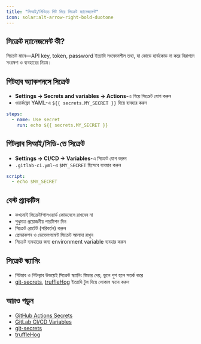 ```yaml
---
title: "সিআই/সিডিতে গিট দিয়ে সিক্রেট ম্যানেজমেন্ট"
icon: solar:alt-arrow-right-bold-duotone
---
```


## সিক্রেট ম্যানেজমেন্ট কী?

সিক্রেট মানে—API key, token, password ইত্যাদি সংবেদনশীল তথ্য, যা কোডে হার্ডকোড না করে নিরাপদে সংরক্ষণ ও ব্যবহারের নিয়ম।

## গিটহাব অ্যাকশনসে সিক্রেট

- **Settings → Secrets and variables → Actions**-এ গিয়ে সিক্রেট যোগ করুন
- ওয়ার্কফ্লো YAML-এ `${{ secrets.MY_SECRET }}` দিয়ে ব্যবহার করুন

```yaml
steps:
  - name: Use secret
    run: echo ${{ secrets.MY_SECRET }}
```

## গিটল্যাব সিআই/সিডি-তে সিক্রেট

- **Settings → CI/CD → Variables**-এ সিক্রেট যোগ করুন
- `.gitlab-ci.yml`-এ `$MY_SECRET` হিসেবে ব্যবহার করুন

```yaml
script:
  - echo $MY_SECRET
```

## বেস্ট প্র্যাকটিস
- কখনোই সিক্রেট/পাসওয়ার্ড কোডবেসে রাখবেন না
- শুধুমাত্র প্রয়োজনীয় পারমিশন দিন
- সিক্রেট রোটেট (পরিবর্তন) করুন
- প্রোডাকশন ও ডেভেলপমেন্ট সিক্রেট আলাদা রাখুন
- সিক্রেট ব্যবহারের জন্য environment variable ব্যবহার করুন

## সিক্রেট স্ক্যানিং
- গিটহাব ও গিটল্যাব উভয়েই সিক্রেট স্ক্যানিং ফিচার দেয়, ভুলে পুশ হলে সতর্ক করে
- [git-secrets](https://github.com/awslabs/git-secrets), [truffleHog](https://github.com/trufflesecurity/trufflehog) ইত্যাদি টুল দিয়ে লোকাল স্ক্যান করুন

## আরও পড়ুন
- [GitHub Actions Secrets](https://docs.github.com/en/actions/security-guides/encrypted-secrets)
- [GitLab CI/CD Variables](https://docs.gitlab.com/ee/ci/variables/)
- [git-secrets](https://github.com/awslabs/git-secrets)
- [truffleHog](https://github.com/trufflesecurity/trufflehog)
